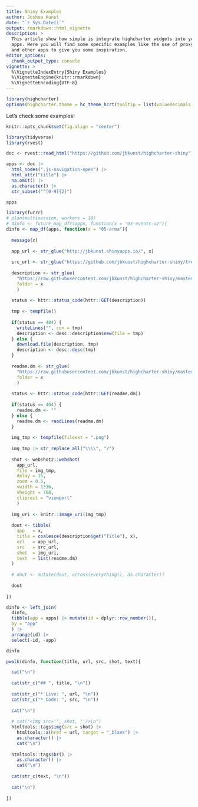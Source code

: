 ```yaml
---
title: Shiny Examples
author: Joshua Kunst
date: "`r Sys.Date()`"
output: rmarkdown::html_vignette
description: >
  This article show how simple is integrate highcharter widgets into your shiny
  apps. Here you will find some specific examples like the use of proxy funcions
  and other apps to give you some inspiration.
editor_options: 
  chunk_output_type: console
vignette: >
  %\VignetteIndexEntry{Shiny Examples}
  %\VignetteEngine{knitr::rmarkdown}
  %\VignetteEncoding{UTF-8}    
---
```


<script>
$(document).ready(function(){ 
  el = $(".page-header > h1")
  icon = "magic"
  text = el.text()
  text_new = "<span class=\"fa fa-" + icon  + "\"></span> " + text
  el.html(text_new) 
}) ;
</script>

```r
library(highcharter)
options(highcharter.theme = hc_theme_hcrt(tooltip = list(valueDecimals = 2)))
```

Let's check some examples!

```r
knitr::opts_chunk$set(fig.align = "center")

library(tidyverse)
library(rvest)

doc <- rvest::read_html("https://github.com/jbkunst/highcharter-shiny")

apps <- doc |> 
  html_nodes(".js-navigation-open") |> 
  html_attr("title") |> 
  na.omit() |> 
  as.character() |> 
  str_subset("^[0-9]{2}")

apps

library(furrr)
# plan(multisession, workers = 10)
# dinfo <- future_map_dfr(apps, function(x = "03-events-v2"){
dinfo <- map_df(apps, function(x = "05-arma"){
  
  message(x)
  
  app_url <- str_glue("http://jbkunst.shinyapps.io/", x)
  
  src_url <- str_glue("https://github.com/jbkunst/highcharter-shiny/tree/master/", x)
  
  description <- str_glue(
    "https://raw.githubusercontent.com/jbkunst/highcharter-shiny/master/{ folder }/DESCRIPTION",
    folder = x
    )
  
  status <- httr::status_code(httr::GET(description))
  
  tmp <- tempfile()
  
  if(status == 404) {
    writeLines("", con = tmp)
    description <- desc::description$new(file = tmp)
  } else {
    download.file(description, tmp)
    description <- desc::desc(tmp)
  }
  
  readme.dm <- str_glue(
    "https://raw.githubusercontent.com/jbkunst/highcharter-shiny/master/{ folder }/Readme.md",
    folder = x
    )
  
  status <- httr::status_code(httr::GET(readme.dm))
  
  if(status == 404) {
    readme.dm <- ""
  } else {
    readme.dm <- readLines(readme.dm)
  }
  
  img_tmp <- tempfile(fileext = ".png")
  
  img_tmp |> str_replace_all("\\\\", "/")
  
  shot <- webshot2::webshot(
    app_url, 
    file = img_tmp, 
    delay = 15,
    zoom = 0.5, 
    vwidth = 1336, 
    vheight = 768,
    cliprect = "viewport"
    )
  
  img_uri <- knitr::image_uri(img_tmp)
  
  dout <- tibble(
    app   = x,
    title = coalesce(description$get("Title"), x),
    url   = app_url,
    src   = src_url,
    shot  = img_uri,
    text  = list(readme.dm)
  )
  
  # dout <- mutate(dout, across(everything(), as.character))
  
  dout
  
})

dinfo <- left_join(
  dinfo,
  tibble(app = apps) |> mutate(id = dplyr::row_number()),
  by = "app"
  ) |> 
  arrange(id) |> 
  select(-id, -app)

dinfo
```

```r
pwalk(dinfo, function(title, url, src, shot, text){

  cat("\n")
  
  cat(str_c("## ", title, "\n"))
  
  cat(str_c("* Live: ", url, "\n"))
  cat(str_c("* Code: ", src, "\n"))
  
  cat("\n")
  
  # cat("<img src='", shot, "'/>\n")
  htmltools::tags$img(src = shot) |> 
    htmltools::a(href = url, target = "_blank") |> 
    as.character() |> 
    cat("\n")
  
  htmltools::tags$br() |> 
    as.character() |> 
    cat("\n")
  
  cat(str_c(text, "\n"))
  
  cat("\n")
  
})
```

